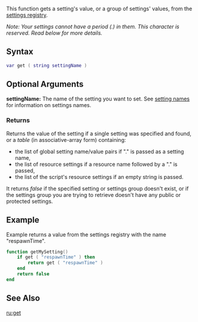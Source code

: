 {{Server function}}

This function gets a setting's value, or a group of settings' values, from the [[/settings_system.md|settings registry]].

''Note: Your settings cannot have a period (.) in them. This character is reserved. Read below for more details.''

==Syntax== 
<syntaxhighlight lang="lua">
var get ( string settingName )
</syntaxhighlight> 

==Optional Arguments==
'''settingName:''' The name of the setting you want to set. See [[/settings_system#Setting_names.md|setting names]] for information on settings names.

===Returns===
Returns the value of the setting if a single setting was specified and found, or a ''table'' (in associative-array form) containing:
*the list of global setting name/value pairs if "." is passed as a setting name,
*the list of resource settings if a resource name followed by a "." is passed,
*the list of the script's resource settings if an empty string is passed.
It returns ''false'' if the specified setting or settings group doesn't exist, or if the settings group you are trying to retrieve doesn't have any public or protected settings.

==Example==
Example returns a value from the settings registry with the name "respawnTime".
<syntaxhighlight lang="lua">
function getMySetting()
    if get ( "respawnTime" ) then
        return get ( "respawnTime" )
    end
    return false
end
</syntaxhighlight>

==See Also==
{{Settings registry functions}}

[[/ru:get.md|ru:get]]